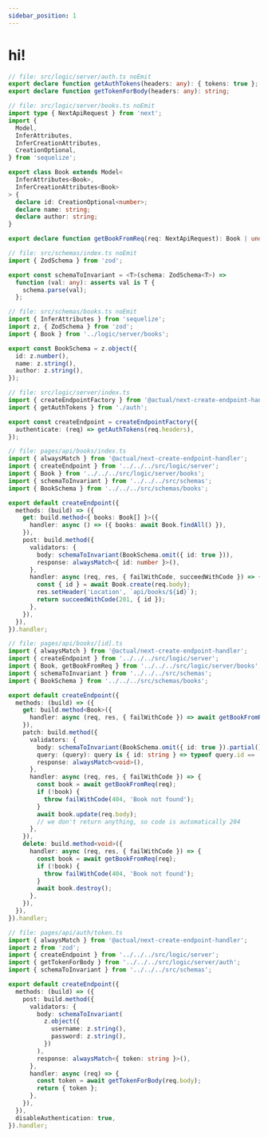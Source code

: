 ```yaml
---
sidebar_position: 1
---
```


# hi!

```ts Full example
// file: src/logic/server/auth.ts noEmit
export declare function getAuthTokens(headers: any): { tokens: true };
export declare function getTokenForBody(headers: any): string;

// file: src/logic/server/books.ts noEmit
import type { NextApiRequest } from 'next';
import {
  Model,
  InferAttributes,
  InferCreationAttributes,
  CreationOptional,
} from 'sequelize';

export class Book extends Model<
  InferAttributes<Book>,
  InferCreationAttributes<Book>
> {
  declare id: CreationOptional<number>;
  declare name: string;
  declare author: string;
}

export declare function getBookFromReq(req: NextApiRequest): Book | undefined;

// file: src/schemas/index.ts noEmit
import { ZodSchema } from 'zod';

export const schemaToInvariant = <T>(schema: ZodSchema<T>) =>
  function (val: any): asserts val is T {
    schema.parse(val);
  };

// file: src/schemas/books.ts noEmit
import { InferAttributes } from 'sequelize';
import z, { ZodSchema } from 'zod';
import { Book } from '../logic/server/books';

export const BookSchema = z.object({
  id: z.number(),
  name: z.string(),
  author: z.string(),
});

// file: src/logic/server/index.ts
import { createEndpointFactory } from '@actual/next-create-endpoint-handler';
import { getAuthTokens } from './auth';

export const createEndpoint = createEndpointFactory({
  authenticate: (req) => getAuthTokens(req.headers),
});

// file: pages/api/books/index.ts
import { alwaysMatch } from '@actual/next-create-endpoint-handler';
import { createEndpoint } from '../../../src/logic/server';
import { Book } from '../../../src/logic/server/books';
import { schemaToInvariant } from '../../../src/schemas';
import { BookSchema } from '../../../src/schemas/books';

export default createEndpoint({
  methods: (build) => ({
    get: build.method<{ books: Book[] }>({
      handler: async () => ({ books: await Book.findAll() }),
    }),
    post: build.method({
      validators: {
        body: schemaToInvariant(BookSchema.omit({ id: true })),
        response: alwaysMatch<{ id: number }>(),
      },
      handler: async (req, res, { failWithCode, succeedWithCode }) => {
        const { id } = await Book.create(req.body);
        res.setHeader('Location', `api/books/${id}`);
        return succeedWithCode(201, { id });
      },
    }),
  }),
}).handler;

// file: pages/api/books/[id].ts
import { alwaysMatch } from '@actual/next-create-endpoint-handler';
import { createEndpoint } from '../../../src/logic/server';
import { Book, getBookFromReq } from '../../../src/logic/server/books';
import { schemaToInvariant } from '../../../src/schemas';
import { BookSchema } from '../../../src/schemas/books';

export default createEndpoint({
  methods: (build) => ({
    get: build.method<Book>({
      handler: async (req, res, { failWithCode }) => await getBookFromReq(req),
    }),
    patch: build.method({
      validators: {
        body: schemaToInvariant(BookSchema.omit({ id: true }).partial()),
        query: (query): query is { id: string } => typeof query.id == 'string',
        response: alwaysMatch<void>(),
      },
      handler: async (req, res, { failWithCode }) => {
        const book = await getBookFromReq(req);
        if (!book) {
          throw failWithCode(404, 'Book not found');
        }
        await book.update(req.body);
        // we don't return anything, so code is automatically 204
      },
    }),
    delete: build.method<void>({
      handler: async (req, res, { failWithCode }) => {
        const book = await getBookFromReq(req);
        if (!book) {
          throw failWithCode(404, 'Book not found');
        }
        await book.destroy();
      },
    }),
  }),
}).handler;

// file: pages/api/auth/token.ts
import { alwaysMatch } from '@actual/next-create-endpoint-handler';
import z from 'zod';
import { createEndpoint } from '../../../src/logic/server';
import { getTokenForBody } from '../../../src/logic/server/auth';
import { schemaToInvariant } from '../../../src/schemas';

export default createEndpoint({
  methods: (build) => ({
    post: build.method({
      validators: {
        body: schemaToInvariant(
          z.object({
            username: z.string(),
            password: z.string(),
          })
        ),
        response: alwaysMatch<{ token: string }>(),
      },
      handler: async (req) => {
        const token = await getTokenForBody(req.body);
        return { token };
      },
    }),
  }),
  disableAuthentication: true,
}).handler;
```
